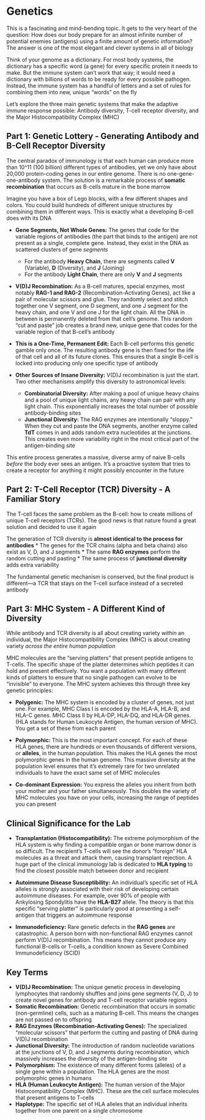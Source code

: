 # Genetics {-}

This is a fascinating and mind-bending topic. It gets to the very heart of the question: How does our body prepare for an almost infinite number of potential enemies (antigens) using a finite amount of genetic information? The answer is one of the most elegant and clever systems in all of biology

Think of your genome as a dictionary. For most body systems, the dictionary has a specific word (a gene) for every specific protein it needs to make. But the immune system can't work that way; it would need a dictionary with billions of words to be ready for every possible pathogen. Instead, the immune system has a handful of letters and a set of rules for combining them into new, unique "words" on the fly

Let's explore the three main genetic systems that make the adaptive immune response possible: Antibody diversity, T-cell receptor diversity, and the Major Histocompatibility Complex (MHC)

## **Part 1: Genetic Lottery - Generating Antibody and B-Cell Receptor Diversity** {-}

The central paradox of immunology is that each human can produce more than 10^11 (100 billion) different types of antibodies, yet we only have about 20,000 protein-coding genes in our entire genome. There is no one-gene-one-antibody system. The solution is a remarkable process of **somatic recombination** that occurs as B-cells mature in the bone marrow

Imagine you have a box of Lego blocks, with a few different shapes and colors. You could build hundreds of different unique structures by combining them in different ways. This is exactly what a developing B-cell does with its DNA

*   **Gene Segments, Not Whole Genes:** The genes that code for the variable regions of antibodies (the part that binds to the antigen) are not present as a single, complete gene. Instead, they exist in the DNA as scattered clusters of gene *segments*
    *   For the antibody **Heavy Chain**, there are segments called **V** (Variable), **D** (Diversity), and **J** (Joining)
    *   For the antibody **Light Chain**, there are only **V** and **J** segments

*   **V(D)J Recombination:** As a B-cell matures, special enzymes, most notably **RAG-1 and RAG-2** (Recombination-Activating Genes), act like a pair of molecular scissors and glue. They randomly select and stitch together one V segment, one D segment, and one J segment for the heavy chain, and one V and one J for the light chain. All the DNA in between is permanently deleted from that cell's genome. This random "cut and paste" job creates a brand new, unique gene that codes for the variable region of that B-cell's antibody

*   **This is a One-Time, Permanent Edit:** Each B-cell performs this genetic gamble only once. The resulting antibody gene is then fixed for the life of that cell and all of its future clones. This ensures that a single B-cell is locked into producing only one specific type of antibody

*   **Other Sources of Insane Diversity:** V(D)J recombination is just the start. Two other mechanisms amplify this diversity to astronomical levels:
    *   **Combinatorial Diversity:** After making a pool of unique heavy chains and a pool of unique light chains, any heavy chain can pair with any light chain. This exponentially increases the total number of possible antibody-binding sites
    *   **Junctional Diversity:** The RAG enzymes are intentionally "sloppy." When they cut and paste the DNA segments, another enzyme called **TdT** comes in and adds random extra nucleotides at the junctions. This creates even more variability right in the most critical part of the antigen-binding site

This entire process generates a massive, diverse army of naive B-cells *before* the body ever sees an antigen. It's a proactive system that tries to create a receptor for anything it might possibly encounter in the future

## **Part 2: T-Cell Receptor (TCR) Diversity - A Familiar Story** {-}

The T-cell faces the same problem as the B-cell: how to create millions of unique T-cell receptors (TCRs). The good news is that nature found a great solution and decided to use it again

The generation of TCR diversity is **almost identical to the process for antibodies**
*   The genes for the TCR chains (alpha and beta chains) also exist as V, D, and J segments
*   The same **RAG enzymes** perform the random cutting and pasting
*   The same process of **junctional diversity** adds extra variability

The fundamental genetic mechanism is conserved, but the final product is different—a TCR that stays on the T-cell surface instead of a secreted antibody

## **Part 3: MHC System - A Different Kind of Diversity** {-}

While antibody and TCR diversity is all about creating variety *within* an individual, the Major Histocompatibility Complex (MHC) is about creating variety *across the entire human population*

MHC molecules are the "serving platters" that present peptide antigens to T-cells. The specific shape of the platter determines which peptides it can hold and present effectively. You want a population with many different kinds of platters to ensure that no single pathogen can evolve to be "invisible" to everyone. The MHC system achieves this through three key genetic principles:

*   **Polygenic:** The MHC system is encoded by a cluster of genes, not just one. For example, MHC Class I is encoded by the HLA-A, HLA-B, and HLA-C genes. MHC Class II by HLA-DP, HLA-DQ, and HLA-DR genes. (HLA stands for Human Leukocyte Antigen, the human version of MHC). You get a set of these from each parent

*   **Polymorphic:** This is the most important concept. For each of these HLA genes, there are hundreds or even thousands of different versions, or **alleles**, in the human population. This makes the HLA genes the most polymorphic genes in the human genome. This massive diversity at the population level ensures that it's extremely rare for two unrelated individuals to have the exact same set of MHC molecules

*   **Co-dominant Expression:** You express the alleles you inherit from both your mother and your father simultaneously. This doubles the variety of MHC molecules you have on your cells, increasing the range of peptides you can present

## **Clinical Significance for the Lab** {-}

*   **Transplantation (Histocompatibility):** The extreme polymorphism of the HLA system is why finding a compatible organ or bone marrow donor is so difficult. The recipient's T-cells will see the donor's "foreign" HLA molecules as a threat and attack them, causing transplant rejection. A huge part of the clinical immunology lab is dedicated to **HLA typing** to find the closest possible match between donor and recipient

*   **Autoimmune Disease Susceptibility:** An individual's specific set of HLA alleles is strongly associated with their risk of developing certain autoimmune diseases. For example, over 90% of people with Ankylosing Spondylitis have the **HLA-B27** allele. The theory is that this specific "serving platter" is particularly good at presenting a self-antigen that triggers an autoimmune response

*   **Immunodeficiency:** Rare genetic defects in the **RAG genes** are catastrophic. A person born with non-functional RAG enzymes cannot perform V(D)J recombination. This means they cannot produce any functional B-cells or T-cells, a condition known as Severe Combined Immunodeficiency (SCID)


## **Key Terms** {-}

*   **V(D)J Recombination:** The unique genetic process in developing lymphocytes that randomly shuffles and joins gene segments (V, D, J) to create novel genes for antibody and T-cell receptor variable regions
*   **Somatic Recombination:** Genetic recombination that occurs in somatic (non-germline) cells, such as a maturing B-cell. This means the changes are not passed on to offspring
*   **RAG Enzymes (Recombination-Activating Genes):** The specialized "molecular scissors" that perform the cutting and pasting of DNA during V(D)J recombination
*   **Junctional Diversity:** The introduction of random nucleotide variations at the junctions of V, D, and J segments during recombination, which massively increases the diversity of the antigen-binding site
*   **Polymorphism:** The existence of many different forms (alleles) of a single gene within a population. The HLA genes are the most polymorphic genes in humans
*   **HLA (Human Leukocyte Antigen):** The human version of the Major Histocompatibility Complex (MHC). These are the cell surface molecules that present antigens to T-cells
*   **Haplotype:** The specific set of HLA alleles that an individual inherits together from one parent on a single chromosome
